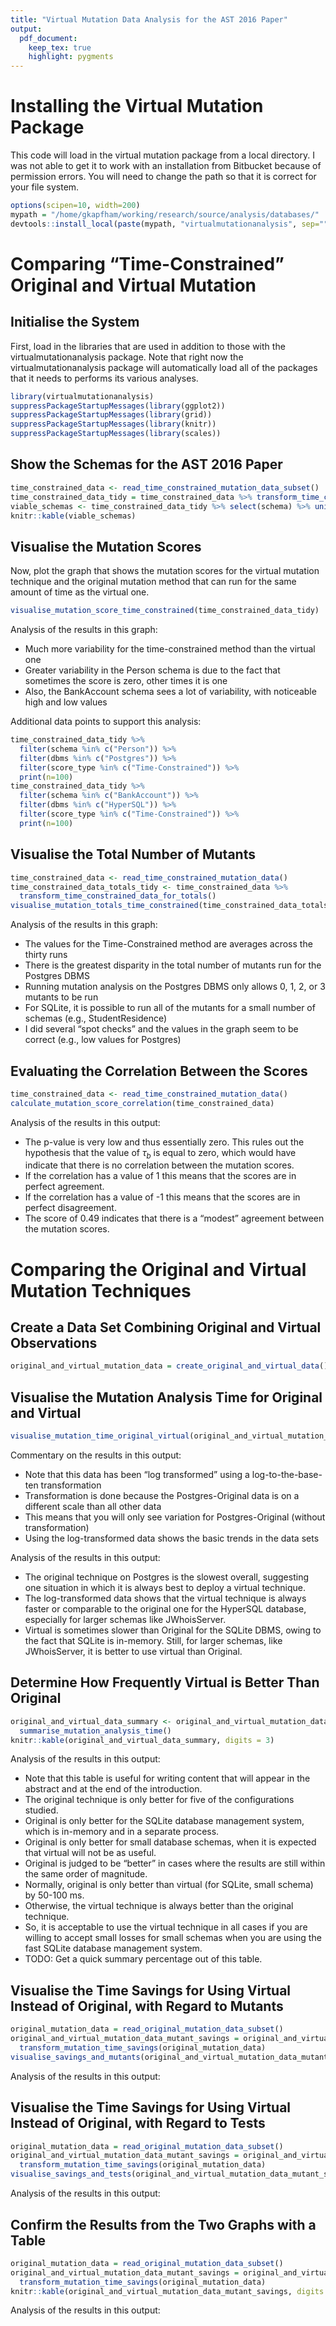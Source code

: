 ```yaml
---
title: "Virtual Mutation Data Analysis for the AST 2016 Paper"
output:
  pdf_document:
    keep_tex: true
    highlight: pygments
---
```


# Installing the Virtual Mutation Package

This code will load in the virtual mutation package from a local directory. I was not able to get it to work with an
installation from Bitbucket because of permission errors. You will need to change the path so that it is correct for
your file system.

```r
options(scipen=10, width=200)
mypath = "/home/gkapfham/working/research/source/analysis/databases/"
devtools::install_local(paste(mypath, "virtualmutationanalysis", sep=""))
```

# Comparing "Time-Constrained" Original and Virtual Mutation

## Initialise the System

First, load in the libraries that are used in addition to those with the virtualmutationanalysis package. Note that
right now the virtualmutationanalysis package will automatically load all of the packages that it needs to performs its
various analyses.

```r
library(virtualmutationanalysis)
suppressPackageStartupMessages(library(ggplot2))
suppressPackageStartupMessages(library(grid))
suppressPackageStartupMessages(library(knitr))
suppressPackageStartupMessages(library(scales))
```

## Show the Schemas for the AST 2016 Paper

```r
time_constrained_data <- read_time_constrained_mutation_data_subset()
time_constrained_data_tidy = time_constrained_data %>% transform_time_constrained_data_for_scores()
viable_schemas <- time_constrained_data_tidy %>% select(schema) %>% unique()
knitr::kable(viable_schemas)
```

## Visualise the Mutation Scores

Now, plot the graph that shows the mutation scores for the virtual mutation technique and the original mutation method
that can run for the same amount of time as the virtual one.

```r
visualise_mutation_score_time_constrained(time_constrained_data_tidy)
```

Analysis of the results in this graph:

- Much more variability for the time-constrained method than the virtual one
- Greater variability in the Person schema is due to the fact that sometimes the score is zero, other times it is one
- Also, the BankAccount schema sees a lot of variability, with noticeable high and low values

Additional data points to support this analysis:

```r
time_constrained_data_tidy %>%
  filter(schema %in% c("Person")) %>%
  filter(dbms %in% c("Postgres")) %>%
  filter(score_type %in% c("Time-Constrained")) %>%
  print(n=100)
time_constrained_data_tidy %>%
  filter(schema %in% c("BankAccount")) %>%
  filter(dbms %in% c("HyperSQL")) %>%
  filter(score_type %in% c("Time-Constrained")) %>%
  print(n=100)
```

## Visualise the Total Number of Mutants

```r
time_constrained_data <- read_time_constrained_mutation_data()
time_constrained_data_totals_tidy <- time_constrained_data %>%
  transform_time_constrained_data_for_totals()
visualise_mutation_totals_time_constrained(time_constrained_data_totals_tidy)
```

Analysis of the results in this graph:

- The values for the Time-Constrained method are averages across the thirty runs
- There is the greatest disparity in the total number of mutants run for the Postgres DBMS
- Running mutation analysis on the Postgres DBMS only allows 0, 1, 2, or 3 mutants to be run
- For SQLite, it is possible to run all of the mutants for a small number of schemas (e.g., StudentResidence)
- I did several "spot checks" and the values in the graph seem to be correct (e.g., low values for Postgres)

## Evaluating the Correlation Between the Scores

```r
time_constrained_data <- read_time_constrained_mutation_data()
calculate_mutation_score_correlation(time_constrained_data)
```

Analysis of the results in this output:

- The p-value is very low and thus essentially zero. This rules out the hypothesis that the value of $\tau_b$ is equal to
  zero, which would have indicate that there is no correlation between the mutation scores.
- If the correlation has a value of 1 this means that the scores are in perfect agreement.
- If the correlation has a value of -1 this means that the scores are in perfect disagreement.
- The score of $0.49$ indicates that there is a "modest" agreement between the mutation scores.

# Comparing the Original and Virtual Mutation Techniques

## Create a Data Set Combining Original and Virtual Observations

```r
original_and_virtual_mutation_data = create_original_and_virtual_data()
```

## Visualise the Mutation Analysis Time for Original and Virtual

```r
visualise_mutation_time_original_virtual(original_and_virtual_mutation_data)
```

Commentary on the results in this output:

- Note that this data has been "log transformed" using a log-to-the-base-ten transformation
- Transformation is done because the Postgres-Original data is on a different scale than all other data
- This means that you will only see variation for Postgres-Original (without transformation)
- Using the log-transformed data shows the basic trends in the data sets

Analysis of the results in this output:

- The original technique on Postgres is the slowest overall, suggesting one situation in which it is always best to
  deploy a virtual technique.
- The log-transformed data shows that the virtual technique is always faster or comparable to the original one for the
  HyperSQL database, especially for larger schemas like JWhoisServer.
- Virtual is sometimes slower than Original for the SQLite DBMS, owing to the fact that SQLite is in-memory. Still, for
  larger schemas, like JWhoisServer, it is better to use virtual than Original.

## Determine How Frequently Virtual is Better Than Original

```r
original_and_virtual_data_summary <- original_and_virtual_mutation_data %>%
  summarise_mutation_analysis_time()
knitr::kable(original_and_virtual_data_summary, digits = 3)
```

Analysis of the results in this output:

- Note that this table is useful for writing content that will appear in the abstract and at the end of the
  introduction.
- The original technique is only better for five of the configurations studied.
- Original is only better for the SQLite database management system, which is in-memory and in a separate process.
- Original is only better for small database schemas, when it is expected that virtual will not be as useful.
- Original is judged to be "better" in cases where the results are still within the same order of magnitude.
- Normally, original is only better than virtual (for SQLite, small schema) by 50-100 ms.
- Otherwise, the virtual technique is always better than the original technique.
- So, it is acceptable to use the virtual technique in all cases if you are willing to accept small losses for small
  schemas when you are using the fast SQLite database management system.
- TODO: Get a quick summary percentage out of this table.

## Visualise the Time Savings for Using Virtual Instead of Original, with Regard to Mutants

```r
original_mutation_data = read_original_mutation_data_subset()
original_and_virtual_mutation_data_mutant_savings = original_and_virtual_mutation_data %>%
  transform_mutation_time_savings(original_mutation_data)
visualise_savings_and_mutants(original_and_virtual_mutation_data_mutant_savings)
```

Analysis of the results in this output:

## Visualise the Time Savings for Using Virtual Instead of Original, with Regard to Tests

```r
original_mutation_data = read_original_mutation_data_subset()
original_and_virtual_mutation_data_mutant_savings = original_and_virtual_mutation_data %>%
  transform_mutation_time_savings(original_mutation_data)
visualise_savings_and_tests(original_and_virtual_mutation_data_mutant_savings)
```
Analysis of the results in this output:

## Confirm the Results from the Two Graphs with a Table

```r
original_mutation_data = read_original_mutation_data_subset()
original_and_virtual_mutation_data_mutant_savings = original_and_virtual_mutation_data %>%
  transform_mutation_time_savings(original_mutation_data)
knitr::kable(original_and_virtual_mutation_data_mutant_savings, digits = 3)
```

Analysis of the results in this output:
